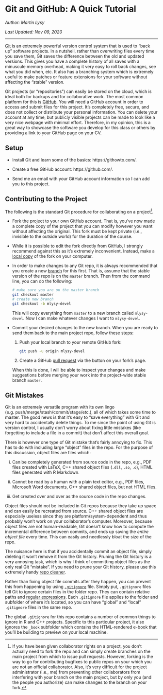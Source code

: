 # Git and GitHub: A Quick Tutorial

*Author: Martin Lysy*

*Last Updated: Nov 09, 2020*

--- 

[Git](https://git-scm.com/) is an extremely powerful version control system that is used to "back up" software projects.  In a nutshell, rather than overwriting files every time you save them, Git saves the difference between the old and updated versions.  This gives you have a complete history of all saves with a minuscule memory overhead, making it very easy to roll back changes, see what you did when, etc.  It also has a branching system which is extremely useful to make patches or feature extensions for your software without affecting the "stable" version.

Git projects (or "repositories") can easily be stored on the cloud, which is ideal both for backups and for collaborative work.  The most common platform for this is [GitHub](https://github.com/).  You will need a GitHub account in order to access and submit files for this project.  It's completely free, secure, and does not collect or distribute your personal information.  You can delete your account at any time, but publicly visible projects can be made to look like a very nice webpage with minimal effort.  Therefore, in my opinion, this is a great way to showcase the software you develop for this class or others by providing a link to your GitHub page on your CV.

## Setup

- Install Git and learn some of the basics: https://githowto.com/.

- Create a free GitHub account: https://github.com/.

- Send me an email with your GitHub account information so I can add you to this project.

## Contributing to the Project

The following is the standard Git procedure for collaborating on a project^[If you have been given collaborator rights on a project, you don't actually need to fork the repo and can simply create branches on the main project from which to issue pull requests.  However, forking is the way to go for contributing bugfixes to public repos on your which you are not an official collaborator.  Also, it's very difficult for the project administrator (i.e., me) from preventing other collaborators from interfering with your branch on the main project, but by only you (and the people you authorize) can make changes to the branch on your fork.].

- Fork the project to your own GitHub account.  That is, you've now made a complete copy of the project that you can modify however you want without affecting the original.  This fork must be kept private (i.e., invisible to the outside world) for the duration of the course.

- While it is possible to edit the fork directly from GitHub, I strongly recommend against this as it's extremely inconvenient.  Instead, make a [local copy](https://help.github.com/en/github/creating-cloning-and-archiving-repositories/cloning-a-repository) of the fork on your computer.

- In order to make changes to any Git repo, it is always recommended that you create a new [branch](https://git-scm.com/book/en/v2/Git-Branching-Branches-in-a-Nutshell) for this first.  That is, assume that the stable version of the repo is on the `master` branch.  Then from the command line, you can do the following:

    ```bash
    # make sure you are on the master branch		
    git checkout master
    # create new branch
    git checkout -b mlysy-devel
    ```

	This will copy everything from `master` to a new branch called `mlysy-devel`.  Now I can make whatever changes I want to `mlysy-devel`.
	
- Commit your desired changes to the new branch.  When you are ready to send them back to the main project repo, follow these steps:

	1.  Push your local branch to your remote GitHub fork:
	
        ```bash
        git push -u origin mlysy-devel
        ```

	2.  Create a GitHub [pull request](https://help.github.com/en/github/collaborating-with-issues-and-pull-requests/creating-a-pull-request-from-a-fork) via the button on your fork's page.

	When this is done, I will be able to inspect your changes and make suggestions before merging your work into the project-wide stable branch `master`.

## Git Mistakes

Git is an extremely versatile program with its own lingo (e.g. push/merge/stash/commit/stage/etc.), all of which takes some time to master.  The good news is that it's easy to "save everything" with Git and very hard to accidentally delete things.  To me since the point of using Git is version control, I usually don't worry about fixing little mistakes (like forgetting to include a file in a commit) that don't affect this overall goal.

There is however one type of Git mistake that's fairly annoying to fix.  This has to do with including large "object" files in the repo.  For the purpose of this discussion, object files are files which:

i.  Can be completely generated from source code in the repo, e.g., PDF files created with LaTeX, C++ shared object files (`.dll`, `.so`, `.o`), HTML files generated with R Markdown.

ii.  Cannot be read by a human with a plain text editor, e.g., PDF files, Microsoft Word documents, C++ shared object files, but not HTML files.

iii.  Get created over and over as the source code in the repo changes.

Object files should not be included in Git repos because they take up space and can easily be recreated from source.  C++ shared object files are especially useless since they are platform/system-dependent and thus probably won't work on your collaborator's computer.  Moreover, because object files are not human-readable, Git doesn't know how to compute the incremental difference between commits, and ends up saving the *entire object file* every time.  This can easily and needlessly bloat the size of the repo.

The nuisance here is that if you accidentally commit an object file, simply deleting it won't remove it from the Git history.  Pruning the Git history is a very annoying task, which is why I think of committing object files as the only real Git "mistake".  If you need to prune your Git history, please use this extremely handy [repo cleaner](https://rtyley.github.io/bfg-repo-cleaner/).

Rather than fixing object file commits after they happen, you can prevent this from happening by using [`.gitignore`](https://www.atlassian.com/git/tutorials/saving-changes/gitignore) file.  Simply put, `.gitignore` files tell Git to ignore certain files in the folder repo.  They can contain relative paths and [regular expressions](https://en.wikipedia.org/wiki/Regular_expression).  Each `.gitignore` file applies to the folder and subfolder of where it's located, so you can have "global" and "local" `.gitignore` files in the same repo.

The global `.gitignore` for this repo contains a number of common things to ignore in R and C++ projects.  Specific to this particular project, it also ignores the `_book` subfolder which contains the HTML-rendered e-book that you'll be building to preview on your local machine.